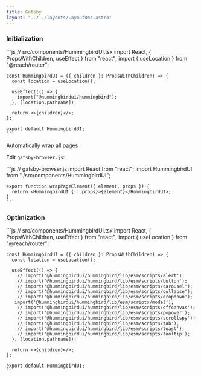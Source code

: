 ```yaml
---
title: Gatsby
layout: "../../layouts/LayoutDoc.astro"
---
```



### Initialization

<Example>
  <div slot="code">
    ```js
    // src/components/HummingbirdUI.tsx
    import React, { PropsWithChildren, useEffect } from "react";
    import { useLocation } from "@reach/router";

    const HummingbirdUI = ({ children }: PropsWithChildren) => {
      const location = useLocation();

      useEffect(() => {
        import("@hummingbirdui/hummingbird");
      }, [location.pathname]);

      return <>{children}</>;
    };

    export default HummingbirdUI;
    ```

  </div>
</Example>

Automatically wrap all pages

Edit `gatsby-browser.js`:

<Example>
  <div slot="code">
    ```js
    // gatsby-browser.js
    import React from "react";
    import HummingbirdUI from "./src/components/HummingbirdUI";

    export function wrapPageElement({ element, props }) {
      return <HummingbirdUI {...props}>{element}</HummingbirdUI>;
    }
    ```

  </div>
</Example>

### Optimization

<Example>
  <div slot="code">
    ```js
    // src/components/HummingbirdUI.tsx
    import React, { PropsWithChildren, useEffect } from "react";
    import { useLocation } from "@reach/router";

    const HummingbirdUI = ({ children }: PropsWithChildren) => {
      const location = useLocation();

      useEffect(() => {
        // import('@hummingbirdui/hummingbird/lib/esm/scripts/alert');
        // import('@hummingbirdui/hummingbird/lib/esm/scripts/button');
        // import('@hummingbirdui/hummingbird/lib/esm/scripts/carousel');
        // import('@hummingbirdui/hummingbird/lib/esm/scripts/collapse');
        // import('@hummingbirdui/hummingbird/lib/esm/scripts/dropdown');
       import('@hummingbirdui/hummingbird/lib/esm/scripts/modal');
        // import('@hummingbirdui/hummingbird/lib/esm/scripts/offcanvas');
        // import('@hummingbirdui/hummingbird/lib/esm/scripts/popover');
        // import('@hummingbirdui/hummingbird/lib/esm/scripts/scrollspy');
        // import('@hummingbirdui/hummingbird/lib/esm/scripts/tab');
        // import('@hummingbirdui/hummingbird/lib/esm/scripts/toast');
        // import('@hummingbirdui/hummingbird/lib/esm/scripts/tooltip');
      }, [location.pathname]);

      return <>{children}</>;
    };

    export default HummingbirdUI;
    ```

  </div>
</Example>
